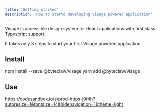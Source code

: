 ```yaml
---
title: 'Getting started'
description: 'How to startd developing Visage powered application'
---
```


Visage is accessible design system for React applications with first class Typescript support.

It takes only 3 steps to start your first Visage powered application.

## Install

<Tabs>
  <Tab label="npm">
    <CodeBlock className="language-console" transpile={false}>
      npm install --save @byteclaw/visage
    </CodeBlock>
  </Tab>
  <Tab label="yarn">
    <CodeBlock className="language-console" transpile={false}>
      yarn add @byteclaw/visage
    </CodeBlock>
  </Tab>
</Tabs>

## Use

https://codesandbox.io/s/prod-https-j9f4h?autoresize=1&fontsize=14&hidenavigation=1&theme=light
